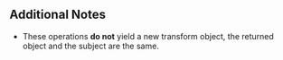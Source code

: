 {{Lua/Function |
  returns = Transform3 |
  prototype = Transform3:Scale(number {{arg|scale}}) |
  description = Scales the transform axes uniformly.
}}

{{Lua/Function |
  returns = Transform3 |
  prototype = Transform3:Scale([[Lua/Shared/Vector3|Vector3]] {{arg|scale}}) |
  description = Scales the transform independently on each axis. 
}}

==Additional Notes==
*These operations '''do not''' yield a new transform object, the returned object and the subject are the same.